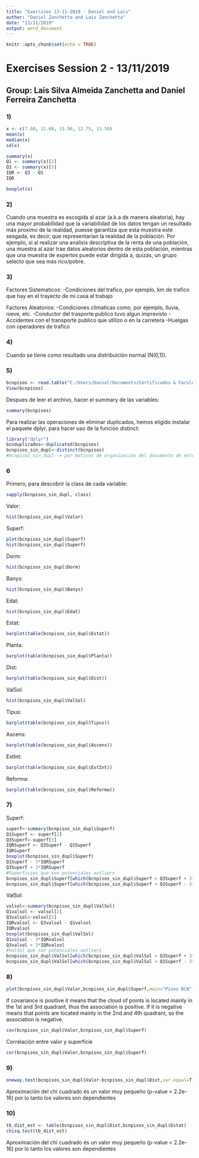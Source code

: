 ```yaml
---
title: "Exercises 13-11-2019 - Daniel and Lais"
author: "Daniel Zanchetta and Lais Zanchetta"
date: "13/11/2019"
output: word_document
---
```


```r
knitr::opts_chunk$set(echo = TRUE)
```

# Exercises Session 2 - 13/11/2019

## Group: Lais Silva Almeida Zanchetta and Daniel Ferreira Zanchetta

### 1)
```r
x <- c(7.80, 12.60, 15.96, 12.75, 13.50)
mean(x)
median(x)
sd(x)

summary(x)
Q1 <- summary(x)[2]
Q3 <- summary(x)[5]
IQR <- Q3 - Q1
IQR

boxplot(x)
```

### 2)
Cuando una muestra es escogida al azar (a.k.a de manera aleatoria), hay una mayor probabilidad que la variabilidad de los datos tengan un resultado más proximo de la realidad, puesse garantiza que esta muestra esté sesgada, es decir, que representarían la realidad de la población.
Por ejemplo, si al realizar una analisis descriptiva de la renta de una población, una muestra al azar trae datos aleatorios dentro de esta población, mientras que una muestra de expertos puede estar dirigida a, quizás, un grupo selecto que sea más rico/pobre.

### 3)
Factores Sistematicos:
-Condiciones del trafico, por ejemplo, km de trafico que hay en el trayecto de mi casa al trabajo

Factores Aleatorios:
-Condiciones climaticas como, por ejemplo, lluvia, nieve, etc.
-Conductor del trasporte publico tuvo algun imprevisto
-Accidentes con el transporte publico que utilizo o en la carretera
-Huelgas con operadores de trafico

### 4)
Cuando se tiene como resultado una distribuición normal (N(0,1)).

### 5)
```r
bcnpisos <- read.table("C:/Users/Daniel/Documents/Certificados & Faculdade/UPC Master Big Data/Data Analytics/Aula 2 - 13-11/exer_Descr/bcn_pisos.txt", header=TRUE)
View(bcnpisos)
```
Despues de leer el archivo, hacer el summary de las variables:
```r
summary(bcnpisos)
```
Para realizar las operaciones de eliminar duplicados, hemos eligido instalar el paquete dplyr, para hacer uso de la función distinct:
```r
library("dplyr")
bcnduplicados<-duplicated(bcnpisos)
bcnpisos_sin_dupl<-distinct(bcnpisos)
#bcnpisos_sin_dupl--> por motivos de organización del documento de entrega, hemos eligido no imprimir los registros debido a grande cantidad de filas.
```

### 6
Primero, para descobrir la class de cada variable:
```r
sapply(bcnpisos_sin_dupl, class)
```
Valor:
```r
hist(bcnpisos_sin_dupl$Valor)
```
Superf:
```r
plot(bcnpisos_sin_dupl$Superf)
hist(bcnpisos_sin_dupl$Superf)
```
Dorm:
```r
hist(bcnpisos_sin_dupl$Dorm)
```
Banys:
```r
hist(bcnpisos_sin_dupl$Banys)
```
Edat:
```r
hist(bcnpisos_sin_dupl$Edat)
```
Estat:
```r
barplot(table(bcnpisos_sin_dupl$Estat))
```
Planta:
```r
barplot(table(bcnpisos_sin_dupl$Planta))
```
Dist:
```r
barplot(table(bcnpisos_sin_dupl$Dist))
```
ValSol:
```r
hist(bcnpisos_sin_dupl$ValSol)
```
Tipus:
```r
barplot(table(bcnpisos_sin_dupl$Tipus))
```
Ascens:
```r
barplot(table(bcnpisos_sin_dupl$Ascens))
```
ExtInt:
```r
barplot(table(bcnpisos_sin_dupl$ExtInt))
```
Reforma:
```r
barplot(table(bcnpisos_sin_dupl$Reforma))
```

### 7)
Superf:
```r
superf<-summary(bcnpisos_sin_dupl$Superf)
Q1Superf <- superf[2]
Q3Superf<-superf[5]
IQRSuperf <- Q3Superf - Q1Superf
IQRSuperf
boxplot(bcnpisos_sin_dupl$Superf)
Q1Superf - 3*IQRSuperf
Q3Superf + 3*IQRSuperf
#Superficies que son potenciales outliers
bcnpisos_sin_dupl$Superf[which(bcnpisos_sin_dupl$Superf > Q3Superf + 3*IQRSuperf)]
bcnpisos_sin_dupl$Superf[which(bcnpisos_sin_dupl$Superf < Q1Superf - 3*IQRSuperf)]
```
ValSol:
```r
valsol<-summary(bcnpisos_sin_dupl$ValSol)
Q1valsol <- valsol[2]
Q3valsol<-valsol[5]
IQRvalsol <- Q3valsol - Q1valsol
IQRvalsol
boxplot(bcnpisos_sin_dupl$ValSol)
Q1valsol - 3*IQRvalsol
Q3valsol + 3*IQRvalsol
#ValSol que son potenciales outliers
bcnpisos_sin_dupl$ValSol[which(bcnpisos_sin_dupl$ValSol > Q3Superf + 3*IQRSuperf)]
bcnpisos_sin_dupl$ValSol[which(bcnpisos_sin_dupl$ValSol < Q1Superf - 3*IQRSuperf)]
```
### 8)
```r
plot(bcnpisos_sin_dupl$Valor,bcnpisos_sin_dupl$Superf,main="Pisos BCN", sub = "Valor y Superficie", xlab="Superficie", ylab="Valor")
```
If covariance is positive it means that the cloud of points is located mainly in the 1st and 3rd quadrant, thus the association is positive.
If it is negative means that points are located mainly in the 2nd and 4th quadrant, so the association is negative.
```r
cov(bcnpisos_sin_dupl$Valor,bcnpisos_sin_dupl$Superf)
```
Correlación entre valor y superficie
```r
cor(bcnpisos_sin_dupl$Valor,bcnpisos_sin_dupl$Superf)
```
### 9)
```r
oneway.test(bcnpisos_sin_dupl$Valor~bcnpisos_sin_dupl$Dist,var.equal=T)
```
Aproximación del chi cuadrado és un valor muy pequeño (p-value < 2.2e-16) por lo tanto los valores son dependientes

### 10)
```r
tb_dist_est <- table(bcnpisos_sin_dupl$Dist,bcnpisos_sin_dupl$Estat)
chisq.test(tb_dist_est)
```
Aproximación del chi cuadrado és un valor muy pequeño (p-value < 2.2e-16) por lo tanto los valores son dependientes